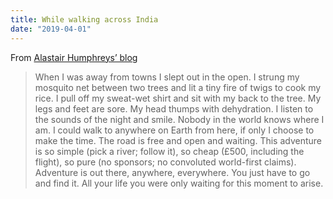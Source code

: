```yaml
---
title: While walking across India
date: "2019-04-01"
---
```


From [Alastair Humphreys’ blog](https://www.alastairhumphreys.com/adventurecom-india/)

> When I was away from towns I slept out in the open. I strung my mosquito net between two trees and lit a tiny fire of twigs to cook my rice. I pull off my sweat-wet shirt and sit with my back to the tree. My legs and feet are sore. My head thumps with dehydration. I listen to the sounds of the night and smile. Nobody in the world knows where I am. I could walk to anywhere on Earth from here, if only I choose to make the time. The road is free and open and waiting. This adventure is so simple (pick a river; follow it), so cheap (£500, including the flight), so pure (no sponsors; no convoluted world-first claims). Adventure is out there, anywhere, everywhere. You just have to go and find it. All your life you were only waiting for this moment to arise.